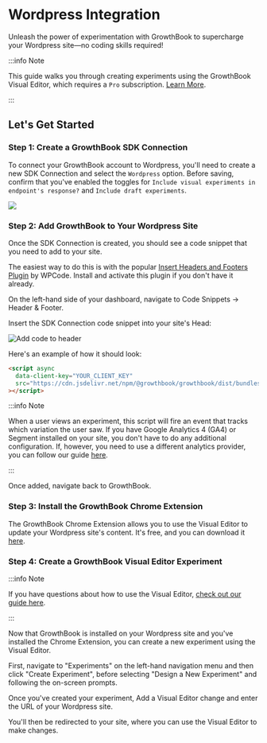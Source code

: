 # Wordpress Integration

Unleash the power of experimentation with GrowthBook to supercharge your Wordpress site—no coding skills required!

:::info Note

This guide walks you through creating experiments using the GrowthBook Visual Editor, which requires a `Pro` subscription. [Learn More](https://www.growthbook.io/pricing).

:::

## Let's Get Started

### Step 1: Create a GrowthBook SDK Connection

To connect your GrowthBook account to Wordpress, you'll need to create a new SDK Connection and select the `Wordpress` option. Before saving, confirm that you've enabled the toggles for `Include visual experiments in endpoint's response?` and `Include draft experiments`.

![](../../static/images/integrations/wordpress/wordpress-sdk-connection.png)

### Step 2: Add GrowthBook to Your Wordpress Site

Once the SDK Connection is created, you should see a code snippet that you need to add to your site.

The easiest way to do this is with the popular [Insert Headers and Footers Plugin](https://wordpress.org/plugins/.insert-headers-and-footers/) by WPCode. Install and activate this plugin if you don't have it already.

On the left-hand side of your dashboard, navigate to Code Snippets → Header & Footer.

Insert the SDK Connection code snippet into your site's Head:

![Add code to header](../../static/images/integrations/wordpress/add-code-to-header.png)

Here's an example of how it should look:

```html
<script async
  data-client-key="YOUR_CLIENT_KEY"
  src="https://cdn.jsdelivr.net/npm/@growthbook/growthbook/dist/bundles/auto.min.js"
></script>
```

:::info Note

When a user views an experiment, this script will fire an event that tracks which variation the user saw. If you have Google Analytics 4 (GA4) or Segment installed on your site, you don't have to do any additional configuration. If, however, you need to use a different analytics provider, you can follow our guide [here](/lib/script-tag).

:::

Once added, navigate back to GrowthBook.

### Step 3: Install the GrowthBook Chrome Extension

The GrowthBook Chrome Extension allows you to use the Visual Editor to update your Wordpress site's content. It's free, and you can download it [here](https://chromewebstore.google.com/detail/growthbook-devtools/opemhndcehfgipokneipaafbglcecjia).

### Step 4: Create a GrowthBook Visual Editor Experiment

:::info Note

If you have questions about how to use the Visual Editor, [check out our guide here](/app/visual).

:::

Now that GrowthBook is installed on your Wordpress site and you've installed the Chrome Extension, you can create a new experiment using the Visual Editor.

First, navigate to "Experiments" on the left-hand navigation menu and then click "Create Experiment", before selecting "Design a New Experiment" and following the on-screen prompts.

Once you've created your experiment, Add a Visual Editor change and enter the URL of your Wordpress site.

You'll then be redirected to your site, where you can use the Visual Editor to make changes.
